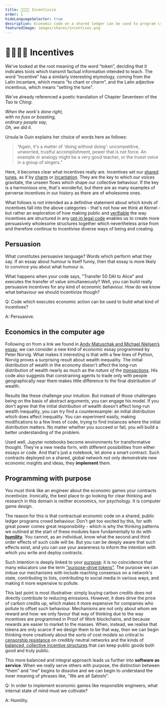 ```yaml
---
title: 👨‍👩‍👧‍👦 Incentivize
order: 1
hideLanguageSelector: true
description: Economic code on a shared ledger can be used to program crowds. Here we begin the exploration of what kinds of programs we should think about writing and why.
featuredImage: images/shares/incentives.png
---
```


# 👨‍👩‍👧‍👦 Incentives

<AudioPlayer src="https://kernel-audio.s3.amazonaws.com/M5E1+-+Incentivize.mp3"/>

We've looked at the root meaning of the word “token”, deciding that it indicates tools which transmit factual information intended to teach. The word “incentive” has a similarly interesting etymology, coming from the Latin incantare, which means “to chant or charm”, and the Latin adjective incentivus, which means "setting the tune".

We've already referenced a poetic translation of Chapter Seventeen of the _Tao te Ching_:

_When the work's done right,_  
_with no fuss or boasting,_  
_ordinary people say,_  
_Oh, we did it._  

Ursula le Guin explains her choice of words here as follows:

> “Again, it's a matter of 'doing without doing': uncompetitive, unworried, trustful accomplishment, power that is not force. An example or analogy might be a very good teacher, or the truest voice in a group of singers.”

Here, it becomes clear what incentives really are. Incentives set our [shared tunes](/conversation/reciprocity/#braiding-sweetgrass), as if by [charm](/learn/module-1/understanding-ethereum/#generalised-compute) or [incantation](/learn/module-2/money-speech/#clarifying-metaphors). They are the key to which our voices gravitate, the unseen flows which shape our collective behaviour. If the key is a harmonious one, that's wonderful, but there are as many examples of perverse incentives in our history as there are of wholesome ones. 

What follows is not intended as a definitive statement about which kinds of incentives fall into the above categories - that's not how we think at Kernel - but rather an exploration of how making public and [verifiable](/learn/module-3/lock-it-open/#the-path-forward) the way incentives are structured in any [opt-in legal code](/learn/module-1/dreamers/#learning-the-language) enables us to create more persuasively wholesome structures together which nevertheless arise from and therefore continue to incentivise diverse ways of being and creating.

## Persuasion

What constitutes persuasive language? Words which perform what they say. If an <Link to="https://www-cs-faculty.stanford.edu/~knuth/smullyan.html">essay about humour</Link> is itself funny, then that essay is more likely to convince you about what humour is.

What happens when your code says, "Transfer 50 DAI to Alice" and executes the transfer of value simultaneously? Well, you can build really persuasive incentives for any kind of economic behaviour. How do we know what behaviour we should incentivize though?

<Flash>

<Card>

Q: Code which executes economic action can be used to build what kind of incentives?

A: Persuasive.

</Card>

</Flash>

## Economics in the computer age

Following on from a link we found in [Andy Matuschak and Michael Nielsen’s essay](https://github.com/norvig/pytudes/blob/master/ipynb/Economics.ipynb), we can consider a new kind of economic essay programmed by Peter Norvig. What makes it interesting is that with a few lines of Python, Norvig proves a surprising result about wealth inequality. The initial distribution of wealth in the economy doesn't affect the long-run distribution of wealth nearly as much as the *nature of the [transactions](/learn/module-4/self-enquiry/#signature-performances)*. His code also suggests that constraining agents to trade only with people geographically near them makes little difference to the final distribution of wealth.

Results like these challenge your intuition. But instead of those challenges being on the basis  of abstract arguments, you can engage his model. If you don't agree that the initial distribution of wealth doesn't affect long-run wealth inequality, you can try find a counterexample: an initial distribution which does affect inequality. You can experiment easily, making modifications to a few lines of code, trying to find instances where the initial distribution matters. No matter whether you succeed or fail, you will build a better understanding of the problem.

Used well, Jupyter notebooks become environments for transformative thought. They're a new media form, with different possibilities from either essays or code. And that's just a notebook, let alone a smart contract. Such contracts deployed on a shared, global network not only demonstrate new economic insights and ideas, they **implement** them.

## Programming with purpose

You must <Link to="https://blog.oceanprotocol.com/towards-a-practice-of-token-engineering-b02feeeff7ca">think like an engineer</Link> 
about the economic games your contracts incentivize. Ironically, the best place to go looking for clear thinking and research in this domain is neither economics, nor psychology. It is computer game design.

The reason for this is that contractual economic code on a shared, public ledger programs crowd behaviour. Don't get too excited by this, for with great power comes great responsibility - which is why the thinking patterns we outlined at the start of these modules have fundamentally to do with **[humility](/learn/module-3/humility/)**. You cannot, as an individual, know what the second and third order effects of such code will be. But you can be 
deeply aware that such effects exist, and you can use your awareness to inform the intention with which you write and deploy contracts.

Such intention is deeply linked to your [purpose](/learn/module-0/purpose/#full-brief): it is no coincidence that many educators use the term ["purpose-drive tokens"](https://github.com/Token-Economy-Book/EnglishOriginal/wiki/Purpose-Driven-Tokens). The purpose we can imbue our mechanisms with include reaching consensus on a network's state, contributing to lists, contributing to social media in various ways, and making it more expensive to pollute. 

This last point is most illustrative: simply buying carbon credits does not directly contribute to reducing emissions. However, it does drive the price of carbon credits up, which makes it more expensive for companies who pollute to offset such behaviour. Mechanisms are not only about whom we reward and how: we only favour that way of thinking due to the way incentives are programmed in Proof of Work blockchains, and because rewards are easier to market to the masses. When, instead, we realise that tokens are only scarce if we design them to be that way, then we can begin thinking more creatively about the sorts of cost models so critical to [censorship resistance](/learn/module-6/censorship-resistance/#economic-proof) on credibly neutral networks and the kinds of [balanced, collective incentive structures](/learn/module-6/serenity/#a-defenders-game) that can keep public goods both good and truly public.

This more balanced and integral approach leads us further into **software as service**. When we really serve others with purpose, the distinction between "them" and "me" begins to dissolve and we can begin to understand the inner meaning of phrases like, "We are all Satoshi".

<Flash>

<Card>

Q: In order to implement economic games like responsible engineers, what internal state of mind must we cultivate?

A: Humility.

</Card>

</Flash>

